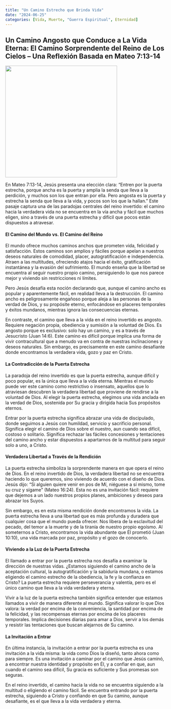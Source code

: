 ```yaml
---
title: "Un Camino Estrecho que Brinda Vida"
date: "2024-06-25"
categories: [Vida, Muerte, "Guerra Espiritual", Eternidad]
---
```


## Un Camino Angosto que Conduce a La Vida Eterna: El Camino Sorprendente del Reino de Los Cielos – Una Reflexión Basada en Mateo 7:13-14

![](twogates.webp){fig-align="center" width="350"}

En Mateo 7:13-14, Jesús presenta una elección clara: “Entren por la puerta estrecha, porque ancha es la puerta y amplia la senda que lleva a la perdición, y muchos son los que entran por ella. Pero angosta es la puerta y estrecha la senda que lleva a la vida, y pocos son los que la hallan.” Este pasaje captura una de las paradojas centrales del reino invertido: el camino hacia la verdadera vida no se encuentra en la vía ancha y fácil que muchos eligen, sino a través de una puerta estrecha y difícil que pocos están dispuestos a atravesar.

#### El Camino del Mundo vs. El Camino del Reino

El mundo ofrece muchos caminos anchos que prometen vida, felicidad y satisfacción. Estos caminos son amplios y fáciles porque apelan a nuestros deseos naturales de comodidad, placer, autogratificación e independencia. Atraen a las multitudes, ofreciendo atajos hacia el éxito, gratificación instantánea y la evasión del sufrimiento. El mundo enseña que la libertad se encuentra al seguir nuestro propio camino, persiguiendo lo que nos parece mejor y viviendo sin restricciones ni límites.

Pero Jesús desafía esta noción declarando que, aunque el camino ancho es popular y aparentemente fácil, en realidad lleva a la destrucción. El camino ancho es peligrosamente engañoso porque aleja a las personas de la verdad de Dios, y su propósite eterno, enfocándose en placeres temporales y éxitos mundanos, mientras ignora las consecuencias eternas.

En contraste, el camino que lleva a la vida en el reino invertido es angosto. Requiere negación propia, obediencia y sumisión a la voluntad de Dios. Es angosto porque es exclusivo: solo hay un camino, y es a través de Jesucristo (Juan 14:6). Este camino es difícil porque implica una forma de vivir contracultural que a menudo va en contra de nuestras inclinaciones y deseos naturales. Sin embargo, es precisamente en este camino desafiante donde encontramos la verdadera vida, gozo y paz en Cristo.

#### La Contradicción de la Puerta Estrecha

La paradoja del reino invertido es que la puerta estrecha, aunque difícil y poco popular, es la única que lleva a la vida eterna. Mientras el mundo puede ver este camino como restrictivo o insensato, aquellos que lo atraviesan descubren la verdadera libertad que proviene de rendirse a la voluntad de Dios. Al elegir la puerta estrecha, elegimos una vida anclada en la verdad de Dios, sostenida por Su gracia y dirigida hacia Sus propósitos eternos.

Entrar por la puerta estrecha significa abrazar una vida de discipulado, donde seguimos a Jesús con humildad, servicio y sacrificio personal. Significa elegir el camino de Dios sobre el nuestro, aun cuando sea difícil, costoso o solitario. Significa rechazar las fáciles concesiones y tentaciones del camino ancho y estar dispuestos a apartarnos de la multitud para seguir solo a uno, a Cristo.

#### Verdadera Libertad a Través de la Rendición

La puerta estrecha simboliza la sorprendente manera en que opera el reino de Dios. En el reino invertido de Dios, la verdadera libertad no se encuentra haciendo lo que queremos, sino viviendo de acuerdo con el diseño de Dios. Jesús dijo: “Si alguien quiere venir en pos de Mí, niéguese a sí mismo, tome su cruz y sígame” (Mateo 16:24). Esta no es una invitación fácil: requiere que dejemos a un lado nuestros propios planes, ambiciones y deseos para abrazar los Suyos.

Sin embargo, es en esta misma rendición donde encontramos la vida. La puerta estrecha lleva a una libertad que es más profunda y duradera que cualquier cosa que el mundo pueda ofrecer. Nos libera de la esclavitud del pecado, del temor a la muerte y de la tiranía de nuestro propio egoísmo. Al someternos a Cristo, encontramos la vida abundante que Él prometió (Juan 10:10), una vida marcada por paz, propósito y el gozo de conocerlo.

#### Viviendo a la Luz de la Puerta Estrecha

El llamado a entrar por la puerta estrecha nos desafía a examinar la dirección de nuestras vidas. ¿Estamos siguiendo el camino ancho de la aceptación cultural, la autogratificación y la sabiduría mundana, o estamos eligiendo el camino estrecho de la obediencia, la fe y la confianza en Cristo? La puerta estrecha requiere perseverancia y valentía, pero es el único camino que lleva a la vida verdadera y eterna.

Vivir a la luz de la puerta estrecha también significa entender que estamos llamados a vivir de manera diferente al mundo. Significa valorar lo que Dios valora: la verdad por encima de la conveniencia, la santidad por encima de la felicidad, y las recompensas eternas por encima de los placeres temporales. Implica decisiones diarias para amar a Dios, servir a los demás y resistir las tentaciones que buscan alejarnos de Su camino.

#### La Invitación a Entrar

En última instancia, la invitación a entrar por la puerta estrecha es una invitación a la vida misma: la vida como Dios la diseñó, tanto ahora como para siempre. Es una invitación a caminar por el camino que Jesús caminó, a encontrar nuestra identidad y propósito en Él, y a confiar en que, aun cuando el camino sea difícil, Su gracia es suficiente y Sus promesas son seguras.

En el reino invertido, el camino hacia la vida no se encuentra siguiendo a la multitud o eligiendo el camino fácil. Se encuentra entrando por la puerta estrecha, siguiendo a Cristo y confiando en que Su camino, aunque desafiante, es el que lleva a la vida verdadera y eterna.
